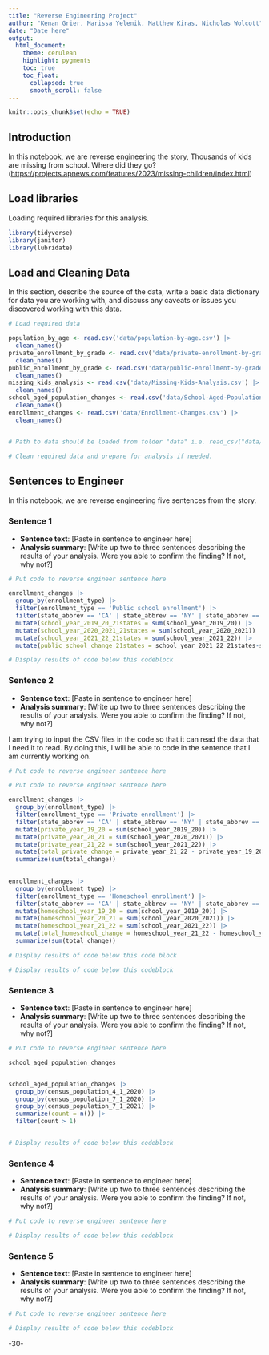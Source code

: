 ```yaml
---
title: "Reverse Engineering Project"
author: "Kenan Grier, Marissa Yelenik, Matthew Kiras, Nicholas Wolcott"
date: "Date here"
output:
  html_document:
    theme: cerulean
    highlight: pygments
    toc: true
    toc_float:
      collapsed: true
      smooth_scroll: false
---
```


```r
knitr::opts_chunk$set(echo = TRUE)
```

## Introduction

In this notebook, we are reverse engineering the story, Thousands of kids are missing from school. Where did they go? (<https://projects.apnews.com/features/2023/missing-children/index.html>)

## Load libraries

Loading required libraries for this analysis.

```r
library(tidyverse)
library(janitor)
library(lubridate)

```

## Load and Cleaning Data

In this section, describe the source of the data, write a basic data dictionary for data you are working with, and discuss any caveats or issues you discovered working with this data.

```r
# Load required data

population_by_age <- read.csv('data/population-by-age.csv') |>
  clean_names()
private_enrollment_by_grade <- read.csv('data/private-enrollment-by-grade.csv') |>
  clean_names()
public_enrollment_by_grade <- read.csv('data/public-enrollment-by-grade.csv') |>
  clean_names()
missing_kids_analysis <- read.csv('data/Missing-Kids-Analysis.csv') |>
  clean_names()
school_aged_population_changes <- read.csv('data/School-Aged-Population-Changes.csv') |>
  clean_names()
enrollment_changes <- read.csv('data/Enrollment-Changes.csv') |>
  clean_names()


# Path to data should be loaded from folder "data" i.e. read_csv("data/name_of_data.csv")

# Clean required data and prepare for analysis if needed. 


```

## Sentences to Engineer

In this notebook, we are reverse engineering five sentences from the story.

### Sentence 1

-   **Sentence text**: [Paste in sentence to engineer here]
-   **Analysis summary**: [Write up two to three sentences describing the results of your analysis. Were you able to confirm the finding? If not, why not?]

```r
# Put code to reverse engineer sentence here

enrollment_changes |>
  group_by(enrollment_type) |>
  filter(enrollment_type == 'Public school enrollment') |>
  filter(state_abbrev == 'CA' | state_abbrev == 'NY' | state_abbrev == 'LA' | state_abbrev == 'NC' | state_abbrev == 'WA' | state_abbrev == 'CO' | state_abbrev == 'GA' | state_abbrev == 'MN' | state_abbrev == 'WI' | state_abbrev == 'NH' | state_abbrev == 'MA' | state_abbrev == 'MT' | state_abbrev == 'DE' | state_abbrev == 'ND' | state_abbrev == 'DC' | state_abbrev == 'SD' | state_abbrev == 'SC' | state_abbrev == 'NE' | state_abbrev == 'RI' | state_abbrev == 'TN' | state_abbrev == 'PA' | state_abbrev == 'FL') |>
  mutate(school_year_2019_20_21states = sum(school_year_2019_20)) |>   
  mutate(school_year_2020_2021_21states = sum(school_year_2020_2021)) |>
  mutate(school_year_2021_22_21states = sum(school_year_2021_22)) |>
  mutate(public_school_change_21states = school_year_2021_22_21states-school_year_2019_20_21states) 

# Display results of code below this codeblock

```

### Sentence 2

-   **Sentence text**: [Paste in sentence to engineer here]
-   **Analysis summary**: [Write up two to three sentences describing the results of your analysis. Were you able to confirm the finding? If not, why not?]

I am trying to input the CSV files in the code so that it can read the data that I need it to read. By doing this, I will be able to code in the sentence that I am currently working on.

```r
# Put code to reverse engineer sentence here

# Put code to reverse engineer sentence here

enrollment_changes |>
  group_by(enrollment_type) |>
  filter(enrollment_type == 'Private enrollment') |>
  filter(state_abbrev == 'CA' | state_abbrev == 'NY' | state_abbrev == 'LA' | state_abbrev == 'NC' | state_abbrev == 'WA' | state_abbrev == 'CO' | state_abbrev == 'GA' | state_abbrev == 'MN' | state_abbrev == 'WI' | state_abbrev == 'NH' | state_abbrev == 'MA' | state_abbrev == 'MT' | state_abbrev == 'DE' | state_abbrev == 'ND' | state_abbrev == 'DC' | state_abbrev == 'SD' | state_abbrev == 'SC' | state_abbrev == 'NE' | state_abbrev == 'RI' | state_abbrev == 'TN' | state_abbrev == 'PA' | state_abbrev == 'FL') |>
  mutate(private_year_19_20 = sum(school_year_2019_20)) |>   
  mutate(private_year_20_21 = sum(school_year_2020_2021)) |>
  mutate(private_year_21_22 = sum(school_year_2021_22)) |>
  mutate(total_private_change = private_year_21_22 - private_year_19_20) |> 
  summarize(sum(total_change))
  

enrollment_changes |>
  group_by(enrollment_type) |>
  filter(enrollment_type == 'Homeschool enrollment') |>
  filter(state_abbrev == 'CA' | state_abbrev == 'NY' | state_abbrev == 'LA' | state_abbrev == 'NC' | state_abbrev == 'WA' | state_abbrev == 'CO' | state_abbrev == 'GA' | state_abbrev == 'MN' | state_abbrev == 'WI' | state_abbrev == 'NH' | state_abbrev == 'MA' | state_abbrev == 'MT' | state_abbrev == 'DE' | state_abbrev == 'ND' | state_abbrev == 'DC' | state_abbrev == 'SD' | state_abbrev == 'SC' | state_abbrev == 'NE' | state_abbrev == 'RI' | state_abbrev == 'TN' | state_abbrev == 'PA' | state_abbrev == 'FL') |>
  mutate(homeschool_year_19_20 = sum(school_year_2019_20)) |>   
  mutate(homeschool_year_20_21 = sum(school_year_2020_2021)) |>
  mutate(homeschool_year_21_22 = sum(school_year_2021_22)) |>
  mutate(total_homeschool_change = homeschool_year_21_22 - homeschool_year_19_20) |> 
  summarize(sum(total_change))

# Display results of code below this code block

# Display results of code below this codeblock

```

### Sentence 3

-   **Sentence text**: [Paste in sentence to engineer here]
-   **Analysis summary**: [Write up two to three sentences describing the results of your analysis. Were you able to confirm the finding? If not, why not?]

```r
# Put code to reverse engineer sentence here

school_aged_population_changes


school_aged_population_changes |> 
  group_by(census_population_4_1_2020) |>
  group_by(census_population_7_1_2020) |>
  group_by(census_population_7_1_2021) |>
  summarize(count = n()) |>
  filter(count > 1) 


# Display results of code below this codeblock

```

### Sentence 4

-   **Sentence text**: [Paste in sentence to engineer here]
-   **Analysis summary**: [Write up two to three sentences describing the results of your analysis. Were you able to confirm the finding? If not, why not?]

```r
# Put code to reverse engineer sentence here

# Display results of code below this codeblock

```

### Sentence 5

-   **Sentence text**: [Paste in sentence to engineer here]
-   **Analysis summary**: [Write up two to three sentences describing the results of your analysis. Were you able to confirm the finding? If not, why not?]

```r
# Put code to reverse engineer sentence here

# Display results of code below this codeblock

```

-30-
